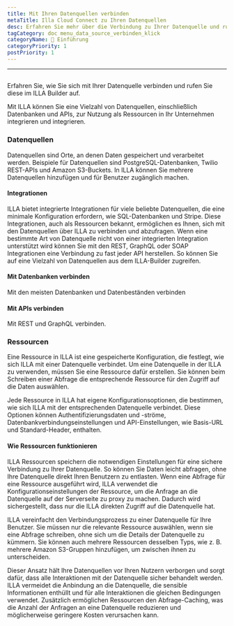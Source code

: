 ```yaml
---
title: Mit Ihren Datenquellen verbinden
metaTitle: Illa Cloud Connect zu Ihren Datenquellen
desc: Erfahren Sie mehr über die Verbindung zu Ihrer Datenquelle und rufen Sie sie im ILLA Builder an
tagCategory: doc menu_data_source_verbinden_klick
categoryName: 👋 Einführung
categoryPriority: 1
postPriority: 1
---
```


* * *

## <Heading hidden>Verbinden Sie sich mit Ihren Datenquellen (Aktion)</Heading>

Erfahren Sie, wie Sie sich mit Ihrer Datenquelle verbinden und rufen Sie diese im ILLA Builder auf.

Mit ILLA können Sie eine Vielzahl von Datenquellen, einschließlich Datenbanken und APIs, zur Nutzung als Ressourcen in Ihr Unternehmen integrieren und integrieren.

### Datenquellen

Datenquellen sind Orte, an denen Daten gespeichert und verarbeitet werden. Beispiele für Datenquellen sind PostgreSQL-Datenbanken, Twilio REST-APIs und Amazon S3-Buckets. In ILLA können Sie mehrere Datenquellen hinzufügen und für Benutzer zugänglich machen.

#### Integrationen

ILLA bietet integrierte Integrationen für viele beliebte Datenquellen, die eine minimale Konfiguration erfordern, wie SQL-Datenbanken und Stripe. Diese Integrationen, auch als Ressourcen bekannt, ermöglichen es Ihnen, sich mit den Datenquellen über ILLA zu verbinden und abzufragen. Wenn eine bestimmte Art von Datenquelle nicht von einer integrierten Integration unterstützt wird können Sie mit den REST, GraphQL oder SOAP Integrationen eine Verbindung zu fast jeder API herstellen. So können Sie auf eine Vielzahl von Datenquellen aus dem ILLA-Builder zugreifen.

#### Mit Datenbanken verbinden

Mit den meisten Datenbanken und Datenbeständen verbinden

#### Mit APIs verbinden

Mit REST und GraphQL verbinden.

### Ressourcen

Eine Ressource in ILLA ist eine gespeicherte Konfiguration, die festlegt, wie sich ILLA mit einer Datenquelle verbindet. Um eine Datenquelle in der ILLA zu verwenden, müssen Sie eine Ressource dafür erstellen. Sie können beim Schreiben einer Abfrage die entsprechende Ressource für den Zugriff auf die Daten auswählen.

Jede Ressource in ILLA hat eigene Konfigurationsoptionen, die bestimmen, wie sich ILLA mit der entsprechenden Datenquelle verbindet. Diese Optionen können Authentifizierungsdaten und -ströme, Datenbankverbindungseinstellungen und API-Einstellungen, wie Basis-URL und Standard-Header, enthalten.

#### Wie Ressourcen funktionieren

ILLA Ressourcen speichern die notwendigen Einstellungen für eine sichere Verbindung zu Ihrer Datenquelle. So können Sie Daten leicht abfragen, ohne Ihre Datenquelle direkt Ihren Benutzern zu entlasten. Wenn eine Abfrage für eine Ressource ausgeführt wird, ILLA verwendet die Konfigurationseinstellungen der Ressource, um die Anfrage an die Datenquelle auf der Serverseite zu proxy zu machen. Dadurch wird sichergestellt, dass nur die ILLA direkten Zugriff auf die Datenquelle hat.

ILLA vereinfacht den Verbindungsprozess zu einer Datenquelle für Ihre Benutzer. Sie müssen nur die relevante Ressource auswählen, wenn sie eine Abfrage schreiben, ohne sich um die Details der Datenquelle zu kümmern. Sie können auch mehrere Ressourcen desselben Typs, wie z. B. mehrere Amazon S3-Gruppen hinzufügen, um zwischen ihnen zu unterscheiden.

Dieser Ansatz hält Ihre Datenquellen vor Ihren Nutzern verborgen und sorgt dafür, dass alle Interaktionen mit der Datenquelle sicher behandelt werden. ILLA vermeidet die Anbindung an die Datenquelle, die sensible Informationen enthüllt und für alle Interaktionen die gleichen Bedingungen verwendet. Zusätzlich ermöglichen Ressourcen den Abfrage-Caching, was die Anzahl der Anfragen an eine Datenquelle reduzieren und möglicherweise geringere Kosten verursachen kann.
